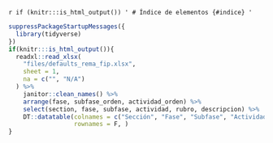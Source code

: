 `r if (knitr:::is_html_output()) '
# Índice de elementos {#indice}
'`

```r
suppressPackageStartupMessages({
  library(tidyverse)
})
if(knitr:::is_html_output()){
  readxl::read_xlsx(
    "files/defaults_rema_fip.xlsx",
    sheet = 1,
    na = c("", "N/A")
  ) %>%
    janitor::clean_names() %>%
    arrange(fase, subfase_orden, actividad_orden) %>%
    select(section, fase, subfase, actividad, rubro, descripcion) %>% 
    DT::datatable(colnames = c("Sección", "Fase", "Subfase", "Actividad", "Elemento", "Descripción"),
                  rownames = F, )
}
```

